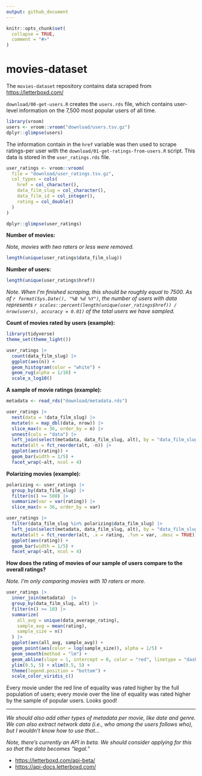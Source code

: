 ```yaml
---
output: github_document
---
```


<!-- README.md is generated from README.Rmd. Please edit that file -->

```r
knitr::opts_chunk$set(
  collapse = TRUE,
  comment = "#>"
)
```

# movies-dataset

<!-- badges: start -->

<!-- badges: end -->

The `movies-dataset` repository contains data scraped from <https://letterboxd.com/>

`download/00-get-users.R` creates the `users.rds` file, which contains user-level information on the 7,500 most popular users of all time.

```r
library(vroom)
users <- vroom::vroom("download/users.tsv.gz")
dplyr::glimpse(users)
```

The information contain in the `href` variable was then used to scrape ratings-per user with the `download/01-get-ratings-from-users.R` script. This data is stored in the `user_ratings.rds` file.

```r
user_ratings <- vroom::vroom(
  file = "download/user_ratings.tsv.gz", 
  col_types = cols(
    href = col_character(),
    data_film_slug = col_character(),
    data_film_id = col_integer(),
    rating = col_double()
  )
)

dplyr::glimpse(user_ratings)
```

**Number of movies:**

*Note, movies with two raters or less were removed.*

```r
length(unique(user_ratings$data_film_slug))
```

**Number of users:**

```r
length(unique(user_ratings$href))
```

*Note. When I'm finished scraping, this should be roughly equal to 7500. As of `r format(Sys.Date(), "%B %d %Y")`, the number of users with data represents `r scales::percent(length(unique(user_ratings$href)) / nrow(users), accuracy = 0.01)` of the total users we have sampled.*

**Count of movies rated by users (example):**

```r
library(tidyverse)
theme_set(theme_light())

user_ratings |> 
  count(data_film_slug) |> 
  ggplot(aes(n)) + 
  geom_histogram(color = "white") + 
  geom_rug(alpha = 1/10) + 
  scale_x_log10() 
```

**A sample of movie ratings (example):**

```r
metadata <- read_rds("download/metadata.rds")

user_ratings |> 
  nest(data = !data_film_slug) |> 
  mutate(n = map_dbl(data, nrow)) |> 
  slice_max(n = 36, order_by = n) |> 
  unnest(cols = "data") |> 
  left_join(select(metadata, data_film_slug, alt), by = "data_film_slug") |> 
  mutate(alt = fct_reorder(alt, -n)) |>
  ggplot(aes(rating)) + 
  geom_bar(width = 1/5) + 
  facet_wrap(~alt, ncol = 4)
```

**Polarizing movies (example):**

```r
polarizing <- user_ratings |> 
  group_by(data_film_slug) |> 
  filter(n() >= 500) |>
  summarize(var = var(rating)) |> 
  slice_max(n = 36, order_by = var)

user_ratings |> 
  filter(data_film_slug %in% polarizing$data_film_slug) |> 
  left_join(select(metadata, data_film_slug, alt), by = "data_film_slug") |> 
  mutate(alt = fct_reorder(alt, .x = rating, .fun = var, .desc = TRUE)) |>
  ggplot(aes(rating)) + 
  geom_bar(width = 1/5) + 
  facet_wrap(~alt, ncol = 4)
```

**How does the rating of movies of our sample of users compare to the overall ratings?**

*Note. I'm only comparing movies with 10 raters or more.*

```r
user_ratings |> 
  inner_join(metadata)  |> 
  group_by(data_film_slug, alt) |> 
  filter(n() >= 10) |> 
  summarize(
    all_avg = unique(data_average_rating), 
    sample_avg = mean(rating), 
    sample_size = n()
  ) |> 
  ggplot(aes(all_avg, sample_avg)) + 
  geom_point(aes(color = log(sample_size)), alpha = 1/5) + 
  geom_smooth(method = "lm") + 
  geom_abline(slope = 1, intercept = 0, color = "red", linetype = "dashed") + 
  ylim(0.5, 5) + xlim(0.5, 5) + 
  theme(legend.position = "bottom") +
  scale_color_viridis_c()
```

Every movie under the red line of equality was rated higher by the full population of users; every movie over the line of equality was rated higher by the sample of popular users. Looks good!

------------------------------------------------------------------------

*We should also add other types of metadata per movie, like date and genre. We can also extract network data (i.e., who among the users follows who), but I wouldn't know how to use that...* 

*Note, there's currently an API in beta. We should consider applying for this so that the data becomes "legal."*

-   <https://letterboxd.com/api-beta/>
-   <https://api-docs.letterboxd.com/>
